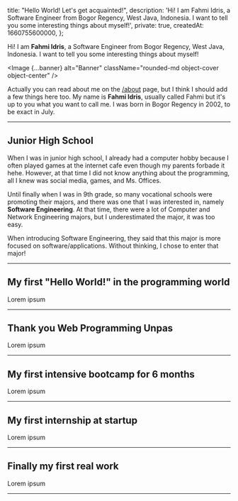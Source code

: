 


  title: "Hello World! Let's get acquainted!",
  description:
    'Hi! I am Fahmi Idris, a Software Engineer from Bogor Regency, West Java, Indonesia. I want to tell you some interesting things about myself!',
  private: true,
  createdAt: 1660755600000,
};

Hi! I am **Fahmi Idris**, a Software Engineer from Bogor Regency, West Java, Indonesia. I want to tell you some interesting things about myself!

<Image {...banner} alt="Banner" className="rounded-md object-cover object-center" />

Actually you can read about me on the [/about](/about) page, but I think I should add a few things here too. My name is **Fahmi Idris**, usually called Fahmi but it's up to you what you want to call me. I was born in Bogor Regency in 2002, to be exact in July.

---

## Junior High School

When I was in junior high school, I already had a computer hobby because I often played games at the internet cafe even though my parents forbade it hehe. However, at that time I did not know anything about the programming, all I knew was social media, games, and Ms. Offices.

Until finally when I was in 9th grade, so many vocational schools were promoting their majors, and there was one that I was interested in, namely **Software Engineering**. At that time, there were a lot of Computer and Network Engineering majors, but I underestimated the major, it was too easy.

<Alert message="Don't be offended, all I knew was that the Computer and Network Engineering major was just disassembling computers, and making network cables. Other people say it's hard, but I think it's really easy, like playing LEGO." />

When introducing Software Engineering, they said that this major is more focused on software/applications. Without thinking, I chose to enter that major!

---

## My first "Hello World!" in the programming world

Lorem ipsum

---

## Thank you Web Programming Unpas

Lorem ipsum

---

## My first intensive bootcamp for 6 months

Lorem ipsum

---

## My first internship at startup

Lorem ipsum

---

## Finally my first real work

Lorem ipsum

---
